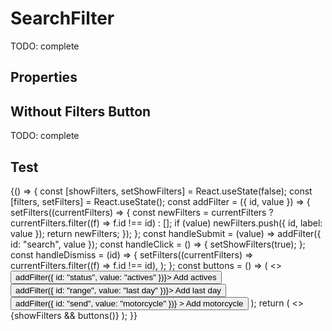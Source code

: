


<Meta title="Components/SearchFilter" component={SearchFilter} />

# SearchFilter

TODO: complete

<Preview>
  <Story name="default" parameters={{ decorators: [withKnobs, withA11y] }}>
    <SearchFilter
      label={text("label", "")}
      ariaLabel={text("ariaLabel", "filter")}
      placeholder={text("placeholder", "Search an invoice")}
      resultCount={text("resultCount", "160 invoices")}
      onSubmit={action("onSubmit")}
      onClick={action("onClick")}
      onDismiss={action("onDismiss")}
      appliedFilters={[
        { id: "search", label: "pattern search" },
        { id: "status", label: "actives" },
        { id: "range", label: "last day" },
        { id: "send", label: "motorcycle" },
      ]}
    />
  </Story>
</Preview>

## Properties

<Props of={SearchFilter.type} />

## Without Filters Button

TODO: complete

<Preview>
  <Story
    name="without filters button"
    parameters={{ decorators: [withKnobs, withA11y] }}
  >
    <SearchFilter
      placeholder="Search an invoice"
      resultCount="160 invoices"
      onSubmit={action("onSubmit")}
      onDismiss={action("onDismiss")}
      appliedFilters={[{ id: "search", label: "pattern search" }]}
    />
  </Story>
</Preview>

## Test

<Preview>
  <Story name="test" parameters={{ decorators: [withKnobs, withA11y] }}>
    {() => {
      const [showFilters, setShowFilters] = React.useState(false);
      const [filters, setFilters] = React.useState();
      const addFilter = ({ id, value }) => {
        setFilters((currentFilters) => {
          const newFilters = currentFilters
            ? currentFilters.filter((f) => f.id !== id)
            : [];
          if (value) newFilters.push({ id, label: value });
          return newFilters;
        });
      };
      const handleSubmit = (value) => addFilter({ id: "search", value });
      const handleClick = () => {
        setShowFilters(true);
      };
      const handleDismiss = (id) => {
        setFilters((currentFilters) =>
          currentFilters.filter((f) => f.id !== id),
        );
      };
      const buttons = () => (
        <>
          <Button onClick={() => addFilter({ id: "status", value: "actives" })}>
            Add actives
          </Button>
          <Button onClick={() => addFilter({ id: "range", value: "last day" })}>
            Add last day
          </Button>
          <Button
            onClick={() => addFilter({ id: "send", value: "motorcycle" })}
          >
            Add motorcycle
          </Button>
        </>
      );
      return (
        <>
          {showFilters && buttons()}
          <SearchFilter
            placeholder="Search an invoice"
            resultCount="160 invoices"
            appliedFilters={filters}
            onSubmit={handleSubmit}
            onClick={handleClick}
            onDismiss={handleDismiss}
          />
        </>
      );
    }}
  </Story>
</Preview>
